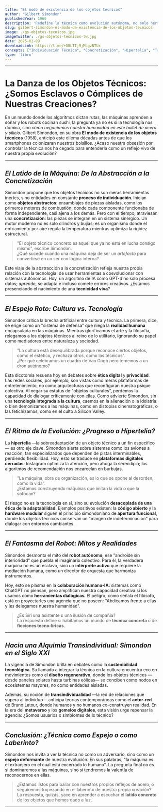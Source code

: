 ```yaml
---
title: "El modo de existencia de los objetos técnicos" 
author: 'Gilbert Simondon'
publishedYear: 1960
description: 'Redefine la técnica como evolución autónoma, no solo herramienta. Critica la visión instrumentalista y destaca su influencia cultural, proponiendo su rol esencial en el desarrollo, comparable al arte.'
slug: gilbert-simondon-el-modo-de-existencia-de-los-objetos-tecnicos
image: ./gs-objetos-tecnicos.jpg
imageTwitter: ./gs-objetos-tecnicos-tw.jpg
date: 2025-02-09
downloadLink: https://t.me/+DULTIj9jMLgzNTUx
concepts: ["Individuación Técnica", "Concretización", "Hipertelia", "Transindividualidad", "Cultura y Tecnología"]
type: 'libro'
---
```


---

# **La Danza de los Objetos Técnicos: ¿Somos Esclavos o Cómplices de Nuestras Creaciones?**

En un mundo donde los algoritmos dictan rutas, las máquinas aprenden a soñar y los robots cocinan sushi, la pregunta ya no es si la tecnología nos domina, sino *cómo negociamos nuestra humanidad en este ballet de acero y silicio*. Gilbert Simondon, en su obra **El modo de existencia de los objetos técnicos** (1958), anticipó este dilema décadas antes de que los smartphones colonizaran nuestros bolsillos. ¿Acaso nuestra obsesión por controlar la técnica nos ha cegado para entenderla como un reflejo vivo de nuestra propia evolución?

---

## _El Latido de la Máquina: De la Abstracción a la Concretización_

Simondon propone que los objetos técnicos no son meras herramientas inertes, sino entidades en constante **proceso de individuación**. Inician como **objetos abstractos**: ensamblajes de piezas aisladas, como los primeros motores de combustión, donde cada componente funcionaba de forma independiente, casi ajena a los demás. Pero con el tiempo, atraviesan una **concretización**: las piezas se integran en un sistema sinérgico. Un motor moderno no es solo cilindros y bujías; es un organismo donde el enfriamiento por aire regula la temperatura mientras optimiza la rigidez estructural. 

> "El objeto técnico concreto es aquel que ya no está en lucha consigo mismo", escribe Simondon.  
¿Qué sucede cuando una máquina deja de ser un *artefacto* para convertirse en un *ser* con lógica interna?

Este viaje de la abstracción a la concretización refleja nuestra propia relación con la tecnología: de usar herramientas a coevolucionar con sistemas autónomos. Hoy, un algoritmo de IA como GPT-4 no solo procesa datos; *aprende*, se adapta e incluso comete errores creativos. ¿Estamos presenciando el nacimiento de una **tecnicidad viva**?

---

## _El Espejo Roto: Cultura vs. Tecnología_

Simondon critica la brecha artificial entre cultura y técnica. La primera, dice, se erige como un "sistema de defensa" que niega la **realidad humana** encapsulada en las máquinas. Mientras glorificamos el arte y la filosofía, relegamos a los objetos técnicos al reino de lo utilitario, ignorando su papel como mediadores entre naturaleza y sociedad. 

> "La cultura está desequilibrada porque reconoce ciertos objetos, como el estético, y rechaza otros, como los técnicos".  
¿Por qué celebramos un cuadro de Van Gogh pero tememos a un dron autónomo?

Esta dicotomía resuena hoy en debates sobre **ética digital** y **privacidad**. Las redes sociales, por ejemplo, son vistas como meras plataformas de entretenimiento, no como arquitecturas que reconfiguran nuestra psique colectiva. Al negar su estatus de "objetos culturales", perdemos la capacidad de dialogar críticamente con ellas. Como advierte Simondon, sin una **tecnología integrada a la cultura**, caemos en la alienación o la idolatría: o bien demonizamos a las máquinas, como en distopías cinematográficas, o las fetichizamos, como en el culto a Silicon Valley.

---

## _El Ritmo de la Evolución: ¿Progreso o Hipertelia?_

La **hipertelia** —la sobreadaptación de un objeto técnico a un fin específico— es otro eje clave. Simondon alerta sobre sistemas como los aviones a reacción, tan especializados que dependen de pistas interminables, perdiendo flexibilidad. Hoy, esto se traduce en **plataformas digitales cerradas**: Instagram optimiza la atención, pero ahoga la serendipia; los algoritmos de recomendación nos encarcelan en burbujas. 

> "La máquina, obra de organización, es lo que se opone al desorden, como la vida".  
¿Estamos construyendo máquinas que imitan la vida o que la sofocan?

El riesgo no es la tecnología en sí, sino su evolución **desacoplada de una ética de la adaptabilidad**. Ejemplos positivos existen: la **código abierto** y la **hardware modular** siguen el principio simondoniano de **apertura funcional**, donde los objetos técnicos conservan un "margen de indeterminación" para dialogar con entornos cambiantes. 

---

## _El Fantasma del Robot: Mitos y Realidades_

Simondon desmonta el mito del **robot autónomo**, ese "androide sin interioridad" que puebla el imaginario colectivo. Para él, la verdadera máquina no es un esclavo, sino un **intérprete activo** que requiere la mediación humana, como un director de orquesta que harmoniza instrumentos. 

Hoy, esto se plasma en la **colaboración humano-IA**: sistemas como ChatGPT no piensan, pero amplifican nuestra capacidad creativa si los usamos como **herramientas dialógicas**. El peligro, como señala el filósofo, está en proyectarles una agencia que no poseen: "Abdicamos frente a ellas y les delegamos nuestra humanidad". 

> ¿Es Siri una asistente o una ilusión de compañía?  
La respuesta define si habitamos un mundo de **técnica concreta** o de **ficciones tecno-líricas**.

---

## _Hacia una Alquimia Transindividual: Simondon en el Siglo XXI_

La vigencia de Simondon brilla en debates como la **sostenibilidad tecnológica**. Su llamado a integrar la técnica en la cultura encuentra eco en movimientos como el **diseño regenerativo**, donde los objetos técnicos —desde paneles solares hasta turbinas eólicas— se conciben como nodos en ecosistemas mayores, no como entidades aisladas. 

Además, su noción de **transindividualidad** —la red de relaciones que supera al individuo— anticipa teorías contemporáneas como el **actor-red** de Bruno Latour, donde humanos y no humanos co-construyen realidad. En la era del **metaverso** y los **gemelos digitales**, esta visión urge repensar la agencia: ¿Somos usuarios o simbiontes de lo técnico?

---

## _Conclusión: ¿Técnica como Espejo o como Laberinto?_

Simondon nos invita a ver la técnica no como un adversario, sino como un **espejo deformante** de nuestra evolución. En sus palabras, "la máquina es el extranjero en el cual está encerrado lo humano". La pregunta final no es si dominaremos a las máquinas, sino si tendremos la valentía de reconocernos en ellas. 

> ¿Estamos listos para bailar con nuestros propios reflejos de acero, o seguiremos tropezando en el laberinto de nuestra propia creación?  
La respuesta, quizás, yace en aprender a escuchar el **latido concreto** de los objetos que hemos dado a luz.

---
